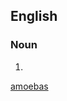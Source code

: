 {{also|amoebas|amöbas}}

==English==

===Noun===
{{head|en|noun form}}

# {{plural of|amœba|lang=en}}

[[Category:English terms spelled with Œ|amoebas]]